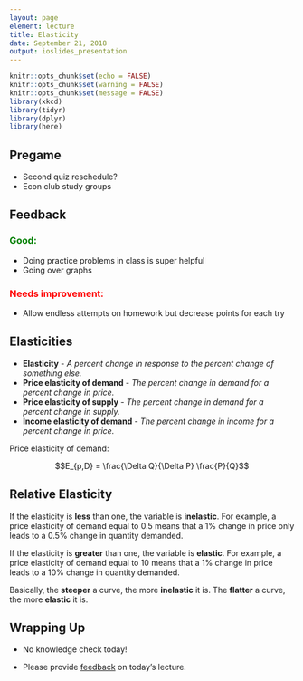 ```yaml
---
layout: page
element: lecture
title: Elasticity
date: September 21, 2018
output: ioslides_presentation
---
```


```r
knitr::opts_chunk$set(echo = FALSE)
knitr::opts_chunk$set(warning = FALSE)
knitr::opts_chunk$set(message = FALSE)
library(xkcd)
library(tidyr)
library(dplyr)
library(here)
```

## Pregame

* Second quiz reschedule?
* Econ club study groups

## Feedback

<h3 style="color: green;">Good: </h3>
* Doing practice problems in class is super helpful
* Going over graphs

<h3 style="color: red;">Needs improvement: </h3>
* Allow endless attempts on homework but decrease points for each try


## Elasticities { .smaller }

* __Elasticity__ - _A percent change in response to the percent change of something else._
* __Price elasticity of demand__ - _The percent change in demand for a percent change in price._
* __Price elasticity of supply__ - _The percent change in demand for a percent change in supply._
* __Income elasticity of demand__ - _The percent change in income for a percent change in price._

Price elasticity of demand:

$$E_{p,D} = \frac{\Delta Q}{\Delta P} \frac{P}{Q}$$

## Relative Elasticity

If the elasticity is __less__ than one, the variable is __inelastic__. For example, a price elasticity of demand equal to 0.5 means that a 1% change in price only leads to a 0.5% change in quantity demanded.

If the elasticity is __greater__ than one, the variable is __elastic__. For example, a price elasticity of demand equal to 10 means that a 1% change in price leads to a 10% change in quantity demanded.

Basically, the __steeper__ a curve, the more __inelastic__ it is. The __flatter__ a curve, the more __elastic__ it is.



## Wrapping Up

* No knowledge check today!

* Please provide [feedback](https://goo.gl/forms/8SiOwdi19kN8cINJ3) on today's lecture.
